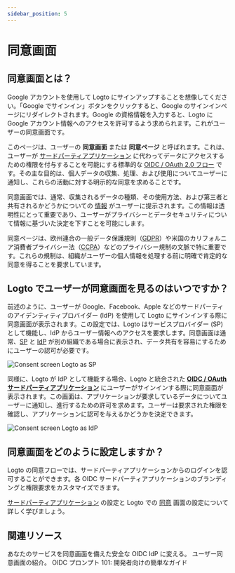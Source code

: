 ```yaml
---
sidebar_position: 5
---
```


# 同意画面

## 同意画面とは？

Google アカウントを使用して Logto にサインアップすることを想像してください。「Google でサインイン」ボタンをクリックすると、Google のサインインページにリダイレクトされます。Google の資格情報を入力すると、Logto に Google アカウント情報へのアクセスを許可するよう求められます。これがユーザーの同意画面です。

このページは、ユーザーの **同意画面** または **同意ページ** と呼ばれます。これは、ユーザーが [サードパーティアプリケーション](/integrate-logto/third-party-applications) に代わってデータにアクセスするための権限を付与することを可能にする標準的な [OIDC / OAuth 2.0 フロー](/integrate-logto/third-party-applications/oidc-oauth-third-party-applications) です。その主な目的は、個人データの収集、処理、および使用についてユーザーに通知し、これらの活動に対する明示的な同意を求めることです。

同意画面では、通常、収集されるデータの種類、その使用方法、および第三者と共有されるかどうかについての [情報](/integrate-logto/third-party-applications/oidc-oauth-third-party-applications/consent-screen-branding#customize-the-branding-information) がユーザーに提示されます。この情報は透明性にとって重要であり、ユーザーがプライバシーとデータセキュリティについて情報に基づいた決定を下すことを可能にします。

同意ページは、欧州連合の一般データ保護規則（[GDPR](https://gdpr-info.eu/art-4-gdpr/)）や米国のカリフォルニア消費者プライバシー法（[CCPA](https://oag.ca.gov/privacy/ccpa)）などのプライバシー規制の文脈で特に重要です。これらの規制は、組織がユーザーの個人情報を処理する前に明確で肯定的な同意を得ることを要求しています。

## Logto でユーザーが同意画面を見るのはいつですか？

前述のように、ユーザーが Google、Facebook、Apple などのサードパーティのアイデンティティプロバイダー (IdP) を使用して Logto にサインインする際に同意画面が表示されます。この設定では、Logto はサービスプロバイダー (SP) として機能し、IdP からユーザー情報へのアクセスを要求します。同意画面は通常、[SP](https://auth.wiki/service-provider) と [IdP](https://auth.wiki/identity-provider) が別の組織である場合に表示され、データ共有を容易にするためにユーザーの認可が必要です。

![Consent screen Logto as SP](./assets/consent-screen-logto-as-sp.png)

同様に、Logto が IdP として機能する場合、Logto と統合された [**OIDC / OAuth サードパーティアプリケーション**](/integrate-logto/third-party-applications/oidc-oauth-third-party-applications) にユーザーがサインインする際に同意画面が表示されます。この画面は、アプリケーションが要求しているデータについてユーザーに通知し、進行するための許可を求めます。ユーザーは要求された権限を確認し、アプリケーションに認可を与えるかどうかを決定できます。

![Consent screen Logto as IdP](./assets/consent-screen-logto-as-idp.png)

## 同意画面をどのように設定しますか？

Logto の同意フローでは、サードパーティアプリケーションからのログインを認可することができます。各 OIDC サードパーティアプリケーションのブランディングと権限要求をカスタマイズできます。

[サードパーティアプリケーション](/integrate-logto/third-party-applications/) の設定と Logto での [同意](/integrate-logto/third-party-applications/oidc-oauth-third-party-applications/consent-screen-branding/) 画面の設定について詳しく学びましょう。

## 関連リソース

<Url href="https://www.youtube.com/watch?v=sW-C7SRt9OM">
  あなたのサービスを同意画面を備えた安全な OIDC IdP に変える。
</Url>
<Url href="https://blog.logto.io/user-consent-screen">ユーザー同意画面の紹介。</Url>

<Url href="https://blog.logto.io/introducing-oidc-prompt">
  OIDC プロンプト 101: 開発者向けの簡単なガイド
</Url>
